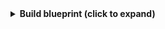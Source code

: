<details>
<summary><b>Build blueprint (click to expand)</b></summary>
```json showLineNumbers
{
  "identifier": "jenkinsBuild",
  "description": "This blueprint represents a build event from Jenkins",
  "title": "Jenkins Build",
  "icon": "Jenkins",
  "schema": {
    "properties": {
      "buildStatus": {
        "type": "string",
        "title": "Build Status",
        "enum": ["SUCCESS", "FAILURE", "UNSTABLE"],
        "enumColors": {
          "SUCCESS": "green",
          "FAILURE": "red",
          "UNSTABLE": "yellow"
        }
      },
      "buildUrl": {
        "type": "string",
        "title": "Build URL",
        "description": "URL to the build"
      },
      "timestamp": {
        "type": "string",
        "format": "date-time",
        "title": "Timestamp",
        "description": "Last updated timestamp of the build"
      },
      "buildDuration": {
        "type": "number",
        "title": "Build Duration",
        "description": "Duration of the build"
      }
    },
    "required": []
  },
  "mirrorProperties": {},
  "calculationProperties": {},
  "relations": {
    "jenkinsJob": {
      "title": "Jenkins Job",
      "target": "jenkinsJob",
      "required": false,
      "many": false
    }
  }
}
```
</details>
